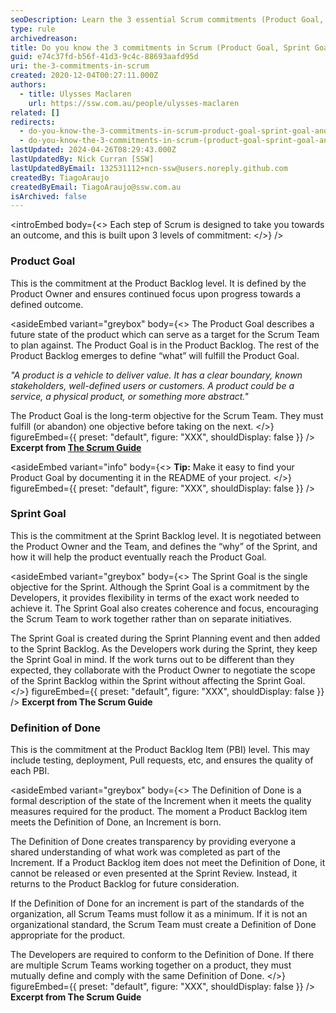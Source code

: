 ```yaml
---
seoDescription: Learn the 3 essential Scrum commitments (Product Goal, Sprint Goal, Definition of Done) for effective project management
type: rule
archivedreason:
title: Do you know the 3 commitments in Scrum (Product Goal, Sprint Goal, and Definition of Done)?
guid: e74c37fd-b56f-41d3-9c4c-88693aafd95d
uri: the-3-commitments-in-scrum
created: 2020-12-04T00:27:11.000Z
authors:
  - title: Ulysses Maclaren
    url: https://ssw.com.au/people/ulysses-maclaren
related: []
redirects:
  - do-you-know-the-3-commitments-in-scrum-product-goal-sprint-goal-and-definition-of-done
  - do-you-know-the-3-commitments-in-scrum-(product-goal-sprint-goal-and-definition-of-done)
lastUpdated: 2024-04-26T08:29:43.000Z
lastUpdatedBy: Nick Curran [SSW]
lastUpdatedByEmail: 132531112+ncn-ssw@users.noreply.github.com
createdBy: TiagoAraujo
createdByEmail: TiagoAraujo@ssw.com.au
isArchived: false
---
```


<introEmbed
  body={<>
Each step of Scrum is designed to take you towards an outcome, and this is built upon 3 levels of commitment:
  </>}
/>
### Product Goal

This is the commitment at the Product Backlog level. It is defined by the Product Owner and ensures continued focus upon progress towards a defined outcome.

<asideEmbed
  variant="greybox"
  body={<>
    The Product Goal describes a future state of the product which can serve as a target for the Scrum Team to plan against. The Product Goal is in the Product Backlog. The rest of the Product Backlog emerges to define “what” will fulfill the Product Goal.

_"A product is a vehicle to deliver value. It has a clear boundary, known stakeholders, well-defined users or customers. A product could be a service, a physical product, or something more abstract."_

The Product Goal is the long-term objective for the Scrum Team. They must fulfill (or abandon) one objective before taking on the next.
  </>}
  figureEmbed={{
    preset: "default",
    figure: "XXX",
    shouldDisplay: false
  }}
/>
**Excerpt from [The Scrum Guide](https://scrumguides.org/scrum-guide.html)**

<asideEmbed
  variant="info"
  body={<>
    **Tip:** Make it easy to find your Product Goal by documenting it in the README of your project.
  </>}
  figureEmbed={{
    preset: "default",
    figure: "XXX",
    shouldDisplay: false
  }}
/>

### Sprint Goal

This is the commitment at the Sprint Backlog level. It is negotiated between the Product Owner and the Team, and defines the “why” of the Sprint, and how it will help the product eventually reach the Product Goal.

<asideEmbed
  variant="greybox"
  body={<>
    The Sprint Goal is the single objective for the Sprint. Although the Sprint Goal is a commitment by the Developers, it provides flexibility in terms of the exact work needed to achieve it. The Sprint Goal also creates coherence and focus, encouraging the Scrum Team to work together rather than on separate initiatives.

The Sprint Goal is created during the Sprint Planning event and then added to the Sprint Backlog. As the Developers work during the Sprint, they keep the Sprint Goal in mind. If the work turns out to be different than they expected, they collaborate with the Product Owner to negotiate the scope of the Sprint Backlog within the Sprint without affecting the Sprint Goal.
  </>}
  figureEmbed={{
    preset: "default",
    figure: "XXX",
    shouldDisplay: false
  }}
/>
**Excerpt from The Scrum Guide**

### Definition of Done

This is the commitment at the Product Backlog Item (PBI) level. This may include testing, deployment, Pull requests, etc, and ensures the quality of each PBI.

<asideEmbed
  variant="greybox"
  body={<>
    The Definition of Done is a formal description of the state of the Increment when it meets the quality measures required for the product.
The moment a Product Backlog item meets the Definition of Done, an Increment is born.

The Definition of Done creates transparency by providing everyone a shared understanding of what work was completed as part of the Increment. If a Product Backlog item does not meet the Definition of Done, it cannot be released or even presented at the Sprint Review. Instead, it returns to the Product Backlog for future consideration.

If the Definition of Done for an increment is part of the standards of the organization, all Scrum Teams must follow it as a minimum. If it is not an organizational standard, the Scrum Team must create a Definition of Done appropriate for the product.

The Developers are required to conform to the Definition of Done. If there are multiple Scrum Teams working together on a product, they must mutually define and comply with the same Definition of Done.
  </>}
  figureEmbed={{
    preset: "default",
    figure: "XXX",
    shouldDisplay: false
  }}
/>
**Excerpt from The Scrum Guide**
